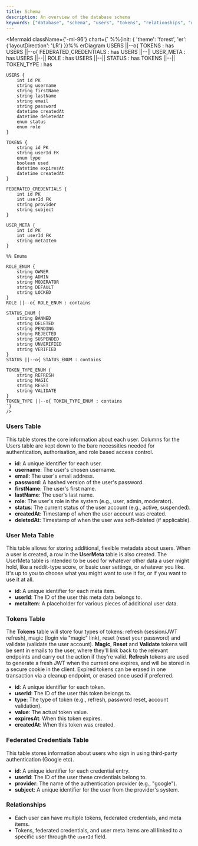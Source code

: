 ```yaml
---
title: Schema
description: An overview of the database schema
keywords: ["database", "schema", "users", "tokens", "relationships", "db", "meta", "erd", "entity relationship diagram"]
---
```



<Mermaid className={'-ml-96'} chart={`
%%{init: {
  'theme': 'forest',
  'er': {'layoutDirection': 'LR'}
}}%%
erDiagram
    USERS ||--o{ TOKENS : has
    USERS ||--o{ FEDERATED_CREDENTIALS : has
    USERS ||--|| USER_META : has
    USERS ||--|| ROLE : has
    USERS ||--|| STATUS : has
    TOKENS ||--|| TOKEN_TYPE : has

    USERS {
        int id PK
        string username
        string firstName
        string lastName
        string email
        string password
        datetime createdAt
        datetime deletedAt
        enum status
        enum role
    }

    TOKENS {
        string id PK
        string userId FK
        enum type
        boolean used
        datetime expiresAt
        datetime createdAt        
    }

    FEDERATED_CREDENTIALS {
        int id PK
        int userId FK
        string provider
        string subject
    }

    USER_META {
        int id PK
        int userId FK
        string metaItem
    }

    %% Enums
    
    ROLE_ENUM {
        string OWNER
        string ADMIN
        string MODERATOR
        string DEFAULT
        string LOCKED
    }
    ROLE ||--o{ ROLE_ENUM : contains
    
    STATUS_ENUM {
        string BANNED
        string DELETED
        string PENDING
        string REJECTED
        string SUSPENDED
        string UNVERIFIED
        string VERIFIED
    }
    STATUS ||--o{ STATUS_ENUM : contains

    TOKEN_TYPE_ENUM {
        string REFRESH
        string MAGIC
        string RESET
        string VALIDATE
    }
    TOKEN_TYPE ||--o{ TOKEN_TYPE_ENUM : contains
    `} 
    />





### Users Table
This table stores the core information about each user. Columns for the Users table are kept down to the bare necessities needed for authentication, authorisation, and role based access control.

- **id**: A unique identifier for each user.
- **username**: The user's chosen username.
- **email**: The user's email address.
- **password**: A hashed version of the user's password.
- **firstName**: The user's first name.
- **lastName**: The user's last name.
- **role**: The user's role in the system (e.g., user, admin, moderator).
- **status**: The current status of the user account (e.g., active, suspended).
- **createdAt**: Timestamp of when the user account was created.
- **deletedAt**: Timestamp of when the user was soft-deleted (if applicable).

### User Meta Table
This table allows for storing additional, flexible metadata about users. When a user is created, a row in the **UserMeta** table is also created. The UserMeta table is intended to be used for whatever other data a user might hold, like a reddit-type score, or basic user settings, or whatever you like. It's up to you to choose what you might want to use it for, or if you want to use it at all.

- **id**: A unique identifier for each meta item.
- **userId**: The ID of the user this meta data belongs to.
- **metaItem**: A placeholder for various pieces of additional user data.

### Tokens Table
The **Tokens** table will store four types of tokens: refresh (session/JWT refresh), magic (login via "magic" link), reset (reset your password) and validate (validate the user account).  **Magic**, **Reset** and **Validate** tokens will be sent in emails to the user, where they'll link back to the relevant endpoints and carry out the action if they're valid. **Refresh** tokens are used to generate a fresh JWT when the current one expires, and will be stored in a secure cookie in the client. Expired tokens can be erased in one transaction via a cleanup endpoint, or erased once used if preferred.

- **id**: A unique identifier for each token.
- **userId**: The ID of the user this token belongs to.
- **type**: The type of token (e.g., refresh, password reset, account validation).
- **value**: The actual token value.
- **expiresAt**: When this token expires.
- **createdAt**: When this token was created.

### Federated Credentials Table
This table stores information about users who sign in using third-party authentication (Google etc). 

- **id**: A unique identifier for each credential entry.
- **userId**: The ID of the user these credentials belong to.
- **provider**: The name of the authentication provider (e.g., "google").
- **subject**: A unique identifier for the user from the provider's system.


### Relationships
- Each user can have multiple tokens, federated credentials, and meta items.
- Tokens, federated credentials, and user meta items are all linked to a specific user through the `userId` field.

